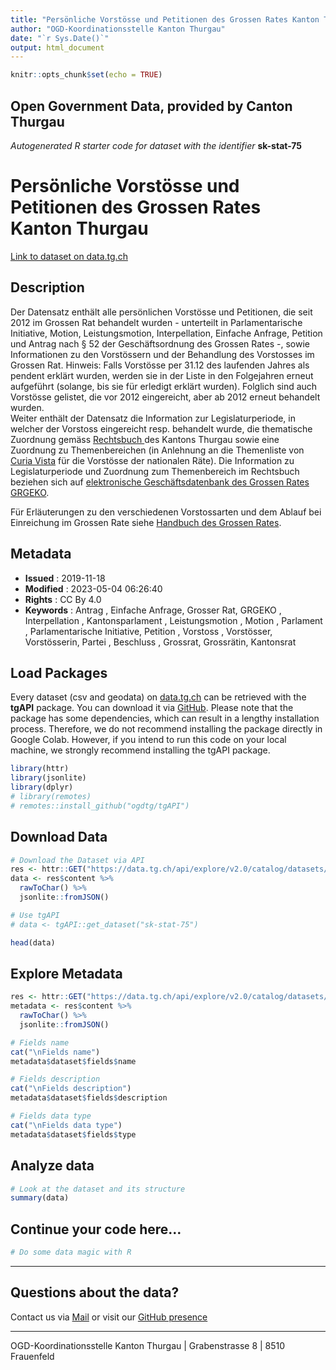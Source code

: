 ```yaml
---
title: "Persönliche Vorstösse und Petitionen des Grossen Rates Kanton Thurgau"
author: "OGD-Koordinationsstelle Kanton Thurgau"
date: "`r Sys.Date()`"
output: html_document
---
```


```r
knitr::opts_chunk$set(echo = TRUE)
```

## Open Government Data, provided by **Canton Thurgau**
*Autogenerated R starter code for dataset with the identifier* **sk-stat-75**


# **Persönliche Vorstösse und Petitionen des Grossen Rates Kanton Thurgau**

[Link to dataset on data.tg.ch](https://data.tg.ch/explore/dataset/sk-stat-75/information/)

## Description

<p>Der Datensatz enthält alle persönlichen Vorstösse und Petitionen, die seit 2012 im Grossen Rat behandelt wurden - unterteilt in Parlamentarische Initiative, Motion, Leistungsmotion, Interpellation, Einfache Anfrage, Petition und Antrag nach § 52 der Geschäftsordnung des Grossen Rates -, sowie Informationen zu den Vorstössern und der Behandlung des Vorstosses im Grossen Rat. Hinweis: Falls Vorstösse per 31.12 des laufenden Jahres als pendent erklärt wurden, werden sie in der Liste in den Folgejahren erneut aufgeführt (solange, bis sie für erledigt erklärt wurden). Folglich sind auch Vorstösse gelistet, die vor 2012 eingereicht, aber ab 2012 erneut behandelt wurden. <br/>Weiter enthält der Datensatz die Information zur Legislaturperiode, in welcher der Vorstoss eingereicht resp. behandelt wurde, die thematische Zuordnung gemäss <a href='https://www.rechtsbuch.tg.ch/app/de/systematic/texts_of_law' target='_blank'>Rechtsbuch </a>des Kantons Thurgau sowie eine Zuordnung zu Themenbereichen (in Anlehnung an die Themenliste von <a href='https://www.parlament.ch/de/ratsbetrieb/curia-vista' target='_blank'>Curia Vista</a> für die Vorstösse der nationalen Räte). Die Information zu Legislaturperiode und Zuordnung zum Themenbereich im Rechtsbuch beziehen sich auf <a href='https://grgeko.tg.ch/' target='_blank'>elektronische Geschäftsdatenbank des Grossen Rates GRGEKO</a>.</p><p>Für Erläuterungen zu den verschiedenen Vorstossarten und dem Ablauf bei Einreichung im Grossen Rate siehe <a href='https://parlament.tg.ch/geschaefte/handbuch-grosser-rat.html/12314' target='_blank'>Handbuch des Grossen Rates</a>.</p>

## Metadata

- **Issued**                   : 2019-11-18
- **Modified**                 : 2023-05-04 06:26:40
- **Rights**                   : CC By 4.0
- **Keywords**                 : Antrag , Einfache Anfrage, Grosser Rat, GRGEKO , Interpellation , Kantonsparlament , Leistungsmotion , Motion , Parlament , Parlamentarische Initiative, Petition , Vorstoss , Vorstösser, Vorstösserin, Partei , Beschluss , Grossrat, Grossrätin, Kantonsrat

## Load Packages

Every dataset (csv and geodata) on [data.tg.ch](https://data.tg.ch/pages/start/) can be retrieved with the **tgAPI** package. You can download it via [GitHub](https://github.com/ogdtg/tgAPI). Please note that the package has some dependencies, which can result in a lengthy installation process. Therefore, we do not recommend installing the package directly in Google Colab. However, if you intend to run this code on your local machine, we strongly recommend installing the tgAPI package.

```r
library(httr)
library(jsonlite)
library(dplyr)
# library(remotes)
# remotes::install_github("ogdtg/tgAPI")

```


## Download Data


```r
# Download the Dataset via API
res <- httr::GET("https://data.tg.ch/api/explore/v2.0/catalog/datasets/sk-stat-75/exports/json")
data <- res$content %>%
  rawToChar() %>%
  jsonlite::fromJSON()

# Use tgAPI
# data <- tgAPI::get_dataset("sk-stat-75")

head(data)

```


## Explore Metadata

```r

res <- httr::GET("https://data.tg.ch/api/explore/v2.0/catalog/datasets/sk-stat-75/exports/json")
metadata <- res$content %>%
  rawToChar() %>%
  jsonlite::fromJSON()

# Fields name
cat("\nFields name")
metadata$dataset$fields$name

# Fields description
cat("\nFields description")
metadata$dataset$fields$description

# Fields data type
cat("\nFields data type")
metadata$dataset$fields$type

```


## Analyze data

```r

# Look at the dataset and its structure
summary(data)

```


## Continue your code here...


```r
# Do some data magic with R
```

------------------------------------------------------------------------

## Questions about the data?

Contact us via [Mail](mailto:ogd@tg.ch) or visit our [GitHub presence](https://github.com/ogdtg)


------------------------------------------------------------------------

OGD-Koordinationsstelle Kanton Thurgau | Grabenstrasse 8 | 8510 Frauenfeld
